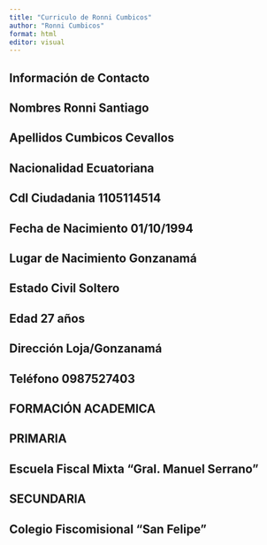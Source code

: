```yaml
---
title: "Curriculo de Ronni Cumbicos"
author: "Ronni Cumbicos"
format: html
editor: visual
---
```


## Información de Contacto

## Nombres Ronni Santiago

## Apellidos Cumbicos Cevallos

## Nacionalidad Ecuatoriana

## Cdl Ciudadania 1105114514

## Fecha de Nacimiento 01/10/1994

## Lugar de Nacimiento Gonzanamá

## Estado Civil Soltero

## Edad 27 años

## Dirección Loja/Gonzanamá

## Teléfono 0987527403

## FORMACIÓN ACADEMICA

## PRIMARIA

## Escuela Fiscal Mixta "Gral. Manuel Serrano"

## SECUNDARIA

## Colegio Fiscomisional "San Felipe"




